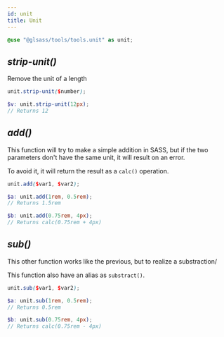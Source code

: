 ```yaml
---
id: unit
title: Unit
---
```


```scss
@use "@glsass/tools/tools.unit" as unit;
```

## _strip-unit()_

Remove the unit of a length

```scss
unit.strip-unit($number);

$v: unit.strip-unit(12px);
// Returns 12
```

## _add()_

This function will try to make a simple addition in SASS, but if the two
parameters don't have the same unit, it will result on an error.

To avoid it, it will return the result as a `calc()` operation.

```scss
unit.add($var1, $var2);

$a: unit.add(1rem, 0.5rem);
// Returns 1.5rem

$b: unit.add(0.75rem, 4px);
// Returns calc(0.75rem + 4px)
```

## _sub()_

This other function works like the previous, but to realize a substraction/

This function also have an alias as `substract()`.

```scss
unit.sub($var1, $var2);

$a: unit.sub(1rem, 0.5rem);
// Returns 0.5rem

$b: unit.sub(0.75rem, 4px);
// Returns calc(0.75rem - 4px)
```
